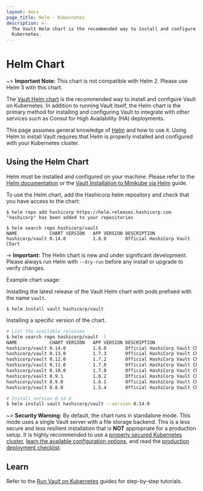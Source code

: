 ```yaml
---
layout: docs
page_title: Helm - Kubernetes
description: >-
  The Vault Helm chart is the recommended way to install and configure Vault on
  Kubernetes.
---
```


# Helm Chart

~> **Important Note:** This chart is not compatible with Helm 2. Please use Helm 3 with this chart.

The [Vault Helm chart](https://github.com/hashicorp/vault-helm)
is the recommended way to install and configure Vault on Kubernetes.
In addition to running Vault itself, the Helm chart is the primary
method for installing and configuring Vault to integrate with other
services such as Consul for High Availability (HA) deployments.

This page assumes general knowledge of [Helm](https://helm.sh/) and
how to use it. Using Helm to install Vault requires that Helm is
properly installed and configured with your Kubernetes cluster.

## Using the Helm Chart

Helm must be installed and configured on your machine. Please refer to the [Helm
documentation](https://helm.sh/) or the [Vault Installation to Minikube via
Helm](https://learn.hashicorp.com/tutorials/vault/kubernetes-minikube) guide.

To use the Helm chart, add the Hashicorp helm repository and check that you have
access to the chart:

```shell-session
$ helm repo add hashicorp https://helm.releases.hashicorp.com
"hashicorp" has been added to your repositories

$ helm search repo hashicorp/vault
NAME           	CHART VERSION	APP VERSION	DESCRIPTION
hashicorp/vault	0.14.0       	1.8.0      	Official HashiCorp Vault Chart
```

-> **Important:** The Helm chart is new and under significant development.
Please always run Helm with `--dry-run` before any install or upgrade to verify
changes.

Example chart usage:

Installing the latest release of the Vault Helm chart with pods prefixed with
the name `vault`.

```shell-session
$ helm install vault hashicorp/vault
```

Installing a specific version of the chart.

```sh
# List the available releases
$ helm search repo hashicorp/vault -l
NAME           	CHART VERSION	APP VERSION	DESCRIPTION
hashicorp/vault	0.14.0       	1.8.0      	Official HashiCorp Vault Chart
hashicorp/vault	0.13.0       	1.7.3      	Official HashiCorp Vault Chart
hashicorp/vault	0.12.0       	1.7.2      	Official HashiCorp Vault Chart
hashicorp/vault	0.11.0       	1.7.0      	Official HashiCorp Vault Chart
hashicorp/vault	0.10.0       	1.7.0      	Official HashiCorp Vault Chart
hashicorp/vault	0.9.1        	1.6.2      	Official HashiCorp Vault Chart
hashicorp/vault	0.9.0        	1.6.1      	Official HashiCorp Vault Chart
hashicorp/vault	0.8.0        	1.5.4      	Official HashiCorp Vault Chart

# Install version 0.14.0
$ helm install vault hashicorp/vault --version 0.14.0
```

~> **Security Warning:** By default, the chart runs in standalone mode. This
mode uses a single Vault server with a file storage backend. This is a less
secure and less resilient installation that is **NOT** appropriate for a
production setup. It is highly recommended to use a [properly secured Kubernetes
cluster](https://kubernetes.io/docs/tasks/administer-cluster/securing-a-cluster/),
[learn the available configuration
options](/docs/platform/k8s/helm/configuration), and read the [production deployment
checklist](/docs/platform/k8s/helm/run#architecture).

## Learn

Refer to the [Run Vault on
Kubernetes](https://learn.hashicorp.com/collections/vault/kubernetes)
guides for step-by-step tutorials.
